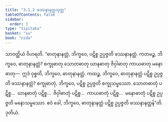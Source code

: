 ```yaml
---
title: "3.1.2 ဖဿနာနတ္တသုတ္တ"
tableOfContents: false
sidebar:
  order: 3
type: "tipitaka"
basket: "su"
book: "nida"
---
```



<DynamicBreadcrumb />

<Division number="86" book="nida">

<Paragraph number="646" book="nida">
သာဝတ္ထိယံ ဝိဟရတိ. “ဓာတုနာနတ္တံ, ဘိက္ခဝေ, ပဋိစ္စ ဥပ္ပဇ္ဇတိ ဖဿနာနတ္တံ. ကတမဉ္စ, ဘိက္ခဝေ, ဓာတုနာနတ္တံ? စက္ခုဓာတု သောတဓာတု ဃာနဓာတု ဇိဝှါဓာတု ကာယဓာတု မနောဓာတု—  ဣဒံ ဝုစ္စတိ, ဘိက္ခဝေ, ဓာတုနာနတ္တံ.
</Paragraph>

<Paragraph number="647" book="nida">
ကထဉ္စ, ဘိက္ခဝေ, ဓာတုနာနတ္တံ ပဋိစ္စ ဥပ္ပဇ္ဇတိ ဖဿနာနတ္တံ? စက္ခုဓာတုံ, ဘိက္ခဝေ, ပဋိစ္စ ဥပ္ပဇ္ဇတိ စက္ခုသမ္ဖဿော. သောတဓာတုံ ပဋိစ္စ…  ဃာနဓာတုံ ပဋိစ္စ…  ဇိဝှါဓာတုံ ပဋိစ္စ…  ကာယဓာတုံ ပဋိစ္စ…  မနောဓာတုံ ပဋိစ္စ ဥပ္ပဇ္ဇတိ မနောသမ္ဖဿော. ဧဝံ ခေါ, ဘိက္ခဝေ, ဓာတုနာနတ္တံ ပဋိစ္စ ဥပ္ပဇ္ဇတိ ဖဿနာနတ္တန်”တိ.

</Paragraph>
</Division>

<Paragraph number="648" type="center" book="nida">
ဒုတိယံ.
</Paragraph>